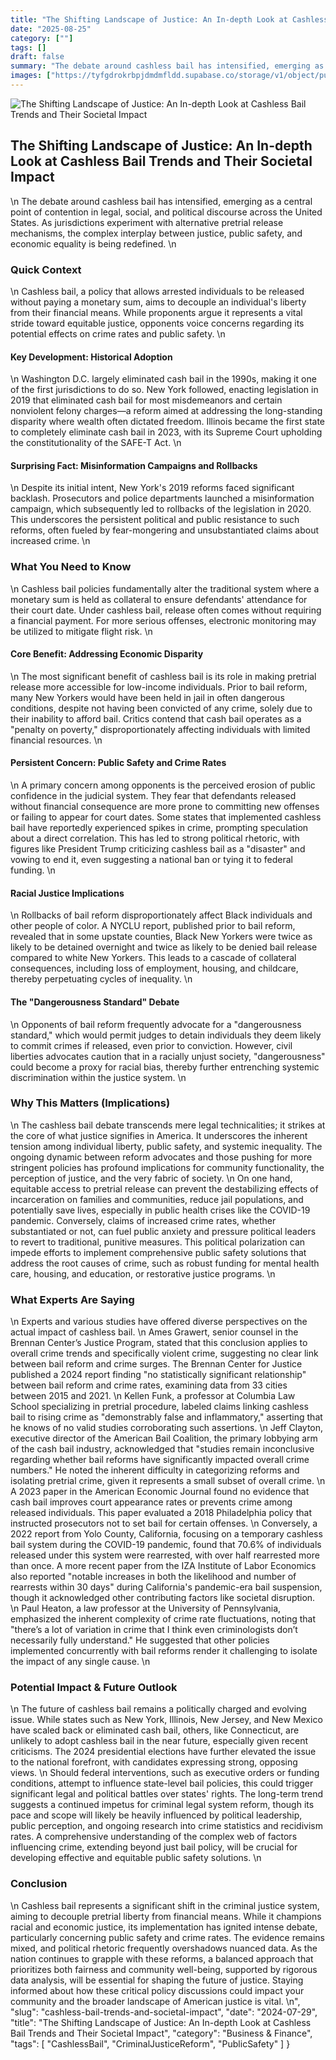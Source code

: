 ```yaml
---
title: "The Shifting Landscape of Justice: An In-depth Look at Cashless Bail Trends and Their Societal Impact"
date: "2025-08-25"
category: [""]
tags: []
draft: false
summary: "The debate around cashless bail has intensified, emerging as a central point of contention in legal, social, and political discourse across the United States. As jurisdictions experiment with alternative pretrial release mechanisms, the complex interplay between justice, public safety, and economic equality is being redefined."
images: ["https://tyfgdrokrbpjdmdmfldd.supabase.co/storage/v1/object/public/image/2025-08-25-14-04-20-936-04-00.jpg"]
---
```


![The Shifting Landscape of Justice: An In-depth Look at Cashless Bail Trends and Their Societal Impact](https://tyfgdrokrbpjdmdmfldd.supabase.co/storage/v1/object/public/image/2025-08-25-14-04-20-936-04-00.jpg)

## The Shifting Landscape of Justice: An In-depth Look at Cashless Bail Trends and Their Societal Impact
\n
The debate around cashless bail has intensified, emerging as a central point of contention in legal, social, and political discourse across the United States. As jurisdictions experiment with alternative pretrial release mechanisms, the complex interplay between justice, public safety, and economic equality is being redefined.
\n
### Quick Context
\n
Cashless bail, a policy that allows arrested individuals to be released without paying a monetary sum, aims to decouple an individual's liberty from their financial means. While proponents argue it represents a vital stride toward equitable justice, opponents voice concerns regarding its potential effects on crime rates and public safety.
\n
#### Key Development: Historical Adoption
\n
Washington D.C. largely eliminated cash bail in the 1990s, making it one of the first jurisdictions to do so. New York followed, enacting legislation in 2019 that eliminated cash bail for most misdemeanors and certain nonviolent felony charges—a reform aimed at addressing the long-standing disparity where wealth often dictated freedom. Illinois became the first state to completely eliminate cash bail in 2023, with its Supreme Court upholding the constitutionality of the SAFE-T Act.
\n
#### Surprising Fact: Misinformation Campaigns and Rollbacks
\n
Despite its initial intent, New York's 2019 reforms faced significant backlash. Prosecutors and police departments launched a misinformation campaign, which subsequently led to rollbacks of the legislation in 2020. This underscores the persistent political and public resistance to such reforms, often fueled by fear-mongering and unsubstantiated claims about increased crime.
\n
### What You Need to Know
\n
Cashless bail policies fundamentally alter the traditional system where a monetary sum is held as collateral to ensure defendants' attendance for their court date. Under cashless bail, release often comes without requiring a financial payment. For more serious offenses, electronic monitoring may be utilized to mitigate flight risk.
\n
#### Core Benefit: Addressing Economic Disparity
\n
The most significant benefit of cashless bail is its role in making pretrial release more accessible for low-income individuals. Prior to bail reform, many New Yorkers would have been held in jail in often dangerous conditions, despite not having been convicted of any crime, solely due to their inability to afford bail. Critics contend that cash bail operates as a \"penalty on poverty,\" disproportionately affecting individuals with limited financial resources.
\n
#### Persistent Concern: Public Safety and Crime Rates
\n
A primary concern among opponents is the perceived erosion of public confidence in the judicial system. They fear that defendants released without financial consequence are more prone to committing new offenses or failing to appear for court dates. Some states that implemented cashless bail have reportedly experienced spikes in crime, prompting speculation about a direct correlation. This has led to strong political rhetoric, with figures like President Trump criticizing cashless bail as a \"disaster\" and vowing to end it, even suggesting a national ban or tying it to federal funding.
\n
#### Racial Justice Implications
\n
Rollbacks of bail reform disproportionately affect Black individuals and other people of color. A NYCLU report, published prior to bail reform, revealed that in some upstate counties, Black New Yorkers were twice as likely to be detained overnight and twice as likely to be denied bail release compared to white New Yorkers. This leads to a cascade of collateral consequences, including loss of employment, housing, and childcare, thereby perpetuating cycles of inequality.
\n
#### The \"Dangerousness Standard\" Debate
\n
Opponents of bail reform frequently advocate for a \"dangerousness standard,\" which would permit judges to detain individuals they deem likely to commit crimes if released, even prior to conviction. However, civil liberties advocates caution that in a racially unjust society, \"dangerousness\" could become a proxy for racial bias, thereby further entrenching systemic discrimination within the justice system.
\n
### Why This Matters (Implications)
\n
The cashless bail debate transcends mere legal technicalities; it strikes at the core of what justice signifies in America. It underscores the inherent tension among individual liberty, public safety, and systemic inequality. The ongoing dynamic between reform advocates and those pushing for more stringent policies has profound implications for community functionality, the perception of justice, and the very fabric of society.
\n
On one hand, equitable access to pretrial release can prevent the destabilizing effects of incarceration on families and communities, reduce jail populations, and potentially save lives, especially in public health crises like the COVID-19 pandemic. Conversely, claims of increased crime rates, whether substantiated or not, can fuel public anxiety and pressure political leaders to revert to traditional, punitive measures. This political polarization can impede efforts to implement comprehensive public safety solutions that address the root causes of crime, such as robust funding for mental health care, housing, and education, or restorative justice programs.
\n
### What Experts Are Saying
\n
Experts and various studies have offered diverse perspectives on the actual impact of cashless bail.
\n
Ames Grawert, senior counsel in the Brennan Center’s Justice Program, stated that this conclusion applies to overall crime trends and specifically violent crime, suggesting no clear link between bail reform and crime surges. The Brennan Center for Justice published a 2024 report finding \"no statistically significant relationship\" between bail reform and crime rates, examining data from 33 cities between 2015 and 2021.
\n
Kellen Funk, a professor at Columbia Law School specializing in pretrial procedure, labeled claims linking cashless bail to rising crime as \"demonstrably false and inflammatory,\" asserting that he knows of no valid studies corroborating such assertions.
\n
Jeff Clayton, executive director of the American Bail Coalition, the primary lobbying arm of the cash bail industry, acknowledged that \"studies remain inconclusive regarding whether bail reforms have significantly impacted overall crime numbers.\" He noted the inherent difficulty in categorizing reforms and isolating pretrial crime, given it represents a small subset of overall crime.
\n
A 2023 paper in the American Economic Journal found no evidence that cash bail improves court appearance rates or prevents crime among released individuals. This paper evaluated a 2018 Philadelphia policy that instructed prosecutors not to set bail for certain offenses.
\n
Conversely, a 2022 report from Yolo County, California, focusing on a temporary cashless bail system during the COVID-19 pandemic, found that 70.6% of individuals released under this system were rearrested, with over half rearrested more than once. A more recent paper from the IZA Institute of Labor Economics also reported \"notable increases in both the likelihood and number of rearrests within 30 days\" during California's pandemic-era bail suspension, though it acknowledged other contributing factors like societal disruption.
\n
Paul Heaton, a law professor at the University of Pennsylvania, emphasized the inherent complexity of crime rate fluctuations, noting that \"there’s a lot of variation in crime that I think even criminologists don’t necessarily fully understand.\" He suggested that other policies implemented concurrently with bail reforms render it challenging to isolate the impact of any single cause.
\n
### Potential Impact & Future Outlook
\n
The future of cashless bail remains a politically charged and evolving issue. While states such as New York, Illinois, New Jersey, and New Mexico have scaled back or eliminated cash bail, others, like Connecticut, are unlikely to adopt cashless bail in the near future, especially given recent criticisms. The 2024 presidential elections have further elevated the issue to the national forefront, with candidates expressing strong, opposing views.
\n
Should federal interventions, such as executive orders or funding conditions, attempt to influence state-level bail policies, this could trigger significant legal and political battles over states' rights. The long-term trend suggests a continued impetus for criminal legal system reform, though its pace and scope will likely be heavily influenced by political leadership, public perception, and ongoing research into crime statistics and recidivism rates. A comprehensive understanding of the complex web of factors influencing crime, extending beyond just bail policy, will be crucial for developing effective and equitable public safety solutions.
\n
### Conclusion
\n
Cashless bail represents a significant shift in the criminal justice system, aiming to decouple pretrial liberty from financial means. While it champions racial and economic justice, its implementation has ignited intense debate, particularly concerning public safety and crime rates. The evidence remains mixed, and political rhetoric frequently overshadows nuanced data. As the nation continues to grapple with these reforms, a balanced approach that prioritizes both fairness and community well-being, supported by rigorous data analysis, will be essential for shaping the future of justice. Staying informed about how these critical policy discussions could impact your community and the broader landscape of American justice is vital.
\n",
  "slug": "cashless-bail-trends-and-societal-impact",
  "date": "2024-07-29",
  "title": "The Shifting Landscape of Justice: An In-depth Look at Cashless Bail Trends and Their Societal Impact",
  "category": "Business & Finance",
  "tags": [
    "CashlessBail",
    "CriminalJusticeReform",
    "PublicSafety"
  ]
}
